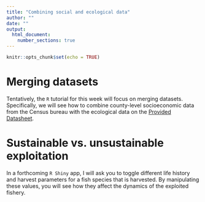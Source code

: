 ```yaml
---
title: "Combining social and ecological data"
author: ""
date: ""
output: 
  html_document:
    number_sections: true
---
```


```r
knitr::opts_chunk$set(echo = TRUE)
```

# Merging datasets

Tentatively, the `R` tutorial for this week will focus on merging datasets. Specifically, we will see how to combine county-level socioeconomic data from the Census bureau with the ecological data on the [Provided Datasheet](https://github.com/charlottehchang/BIOL104PO/blob/master/data/CA_protectedareas_datasheet.tsv). 

# Sustainable vs. unsustainable exploitation

In a forthcoming `R Shiny` app, I will ask you to toggle different life history and harvest parameters for a fish species that is harvested. By manipulating these values, you will see how they affect the dynamics of the exploited fishery. 